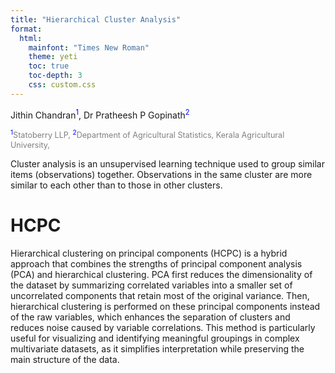 ```yaml
---
title: "Hierarchical Cluster Analysis"
format:
  html:
    mainfont: "Times New Roman"
    theme: yeti
    toc: true
    toc-depth: 3
    css: custom.css
---
```

```{=html}
<style>
  sup {
    color: blue;
    font-size: 0.8em;  /* smaller superscript */
  }
  .affiliations {
    color: grey;
    font-size: 0.9em;  /* one size smaller than normal */
    margin-top: 0.2em;
  }
</style>
```
Jithin Chandran<sup>1</sup>, Dr Pratheesh P Gopinath<sup>2</sup>

::: affiliations
<sup>1</sup>Statoberry LLP, <sup>2</sup>Department of Agricultural Statistics, Kerala Agricultural University,
:::

Cluster analysis is an unsupervised learning technique used to group similar items (observations) together. Observations in the same cluster are more similar to each other than to those in other clusters.


# HCPC


Hierarchical clustering on principal components (HCPC) is a hybrid approach that combines the strengths of principal component analysis (PCA) and hierarchical clustering. PCA first reduces the dimensionality of the dataset by summarizing correlated variables into a smaller set of uncorrelated components that retain most of the original variance. Then, hierarchical clustering is performed on these principal components instead of the raw variables, which enhances the separation of clusters and reduces noise caused by variable correlations. This method is particularly useful for visualizing and identifying meaningful groupings in complex multivariate datasets, as it simplifies interpretation while preserving the main structure of the data.




